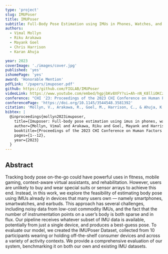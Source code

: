 ```yaml
---
type: 'project'
slug: IMUPoser
title: IMUPoser
subtitle: Full-Body Pose Estimation using IMUs in Phones, Watches, and Earbuds
authors:
  - Vimal Mollyn
  - Riku Arakawa
  - Mayank Goel
  - Chris Harrison
  - Karan Ahuja

year: 2023
coverImage: './images/cover.jpg'
published: 'yes'
ishomePage: 'yes'
award: 'Honorable Mention'
pdfLink: '/papers/imuposer.pdf'
github: https://github.com/FIGLAB/IMUPoser
videoLink: https://www.youtube.com/embed/hgpjbKv8XFY?si=Ah-nN_K8lliOKCzH
conference: "CHI '23: Proceedings of the 2023 CHI Conference on Human Factors in Computing Systems"
conferencePage: 'https://doi.org/10.1145/3544548.3581392'
citation: 'Mollyn, V., Arakawa, R., Goel, M., Harrison, C., & Ahuja, K. (2023, April). Imuposer: Full-body pose estimation using imus in phones, watches, and earbuds. In Proceedings of the 2023 CHI Conference on Human Factors in Computing Systems (pp. 1-12)'
bibtex: |
  @inproceedings{mollyn2023imuposer,
    title={Imuposer: Full-body pose estimation using imus in phones, watches, and earbuds},
    author={Mollyn, Vimal and Arakawa, Riku and Goel, Mayank and Harrison, Chris and Ahuja, Karan},
    booktitle={Proceedings of the 2023 CHI Conference on Human Factors in Computing Systems},
    pages={1--12},
    year={2023}
  }
---
```


## Abstract

Tracking body pose on-the-go could have powerful uses in fitness, mobile gaming, context-aware virtual assistants, and rehabilitation. However, users are unlikely to buy and wear special suits or sensor arrays to achieve this end. Instead, in this work, we explore the feasibility of estimating body pose using IMUs already in devices that many users own — namely smartphones, smartwatches, and earbuds. This approach has several challenges, including noisy data from low-cost commodity IMUs, and the fact that the number of instrumentation points on a user’s body is both sparse and in flux. Our pipeline receives whatever subset of IMU data is available, potentially from just a single device, and produces a best-guess pose. To evaluate our model, we created the IMUPoser Dataset, collected from 10 participants wearing or holding off-the-shelf consumer devices and across a variety of activity contexts. We provide a comprehensive evaluation of our system, benchmarking it on both our own and existing IMU datasets.
